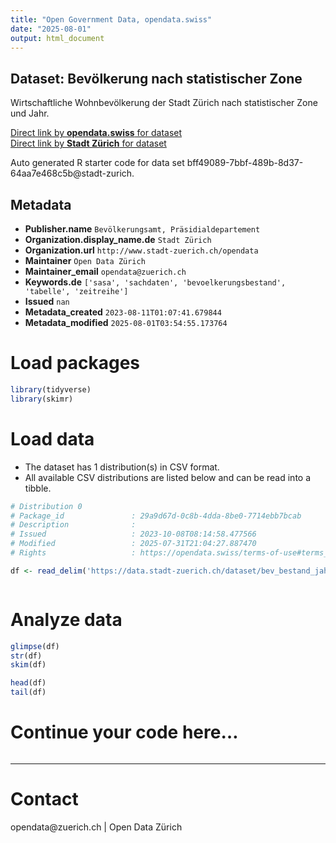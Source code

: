 ```yaml
---
title: "Open Government Data, opendata.swiss"
date: "2025-08-01"
output: html_document
---
```


## Dataset: Bevölkerung nach statistischer Zone


Wirtschaftliche Wohnbevölkerung der Stadt Zürich nach statistischer Zone und Jahr.


[Direct link by **opendata.swiss** for dataset](https://opendata.swiss/de/dataset/bevolkerung-nach-statistischer-zone-seit-1993)<br>
[Direct link by **Stadt Zürich** for dataset](https://data.stadt-zuerich.ch/dataset/bev_bestand_jahr_statzone_od3241)

Auto generated R starter code for data set bff49089-7bbf-489b-8d37-64aa7e468c5b@stadt-zurich.

## Metadata

- **Publisher.name** `Bevölkerungsamt, Präsidialdepartement`
- **Organization.display_name.de** `Stadt Zürich`
- **Organization.url** `http://www.stadt-zuerich.ch/opendata`
- **Maintainer** `Open Data Zürich`
- **Maintainer_email** `opendata@zuerich.ch`
- **Keywords.de** `['sasa', 'sachdaten', 'bevoelkerungsbestand', 'tabelle', 'zeitreihe']`
- **Issued** `nan`
- **Metadata_created** `2023-08-11T01:07:41.679844`
- **Metadata_modified** `2025-08-01T03:54:55.173764`


# Load packages

```r

library(tidyverse)
library(skimr)

```

# Load data

-   The dataset has 1 distribution(s) in CSV format.
-   All available CSV distributions are listed below and can be read into a tibble.

```r

# Distribution 0
# Package_id               : 29a9d67d-0c8b-4dda-8be0-7714ebb7bcab
# Description              : 
# Issued                   : 2023-10-08T08:14:58.477566
# Modified                 : 2025-07-31T21:04:27.887470
# Rights                   : https://opendata.swiss/terms-of-use#terms_open

df <- read_delim('https://data.stadt-zuerich.ch/dataset/bev_bestand_jahr_statzone_od3241/download/BEV324OD3241.csv')



```

# Analyze data

```r

glimpse(df)
str(df)
skim(df)

head(df)
tail(df)

```

# Continue your code here...

```r

```

------------------------------------------------------------------------

# Contact

opendata@zuerich.ch | Open Data Zürich
